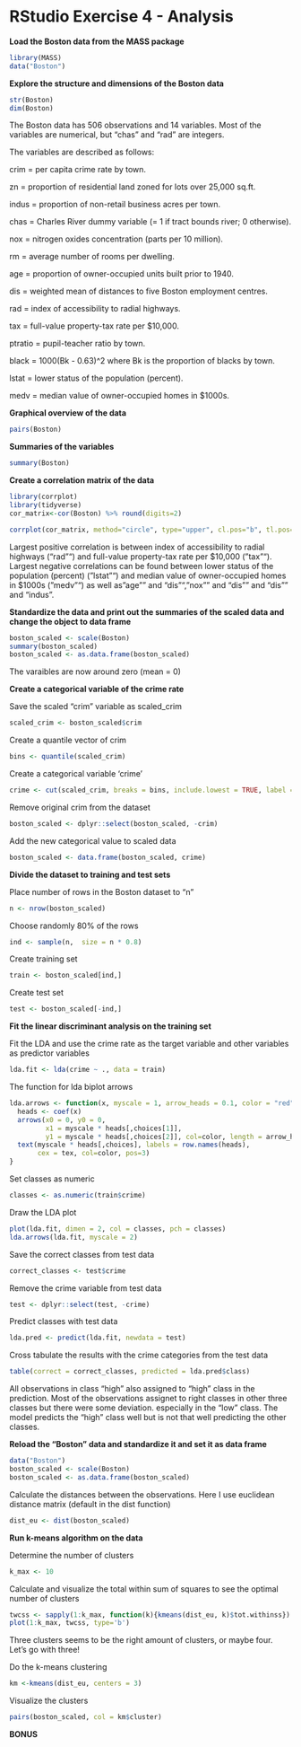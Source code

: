 # RStudio Exercise 4 - Analysis

**Load the Boston data from the MASS package**
```r
library(MASS)
data("Boston")
```


**Explore the structure and dimensions of the Boston data**
```r
str(Boston)
dim(Boston)
```

The Boston data has 506 observations and 14 variables. Most of the variables are numerical, but "chas" and "rad" are integers.

The variables are described as follows:

crim = per capita crime rate by town. 

zn = proportion of residential land zoned for lots over 25,000 sq.ft. 

indus = proportion of non-retail business acres per town. 

chas = Charles River dummy variable (= 1 if tract bounds river; 0 otherwise). 

nox = nitrogen oxides concentration (parts per 10 million). 

rm = average number of rooms per dwelling. 

age = proportion of owner-occupied units built prior to 1940. 

dis = weighted mean of distances to five Boston employment centres. 

rad = index of accessibility to radial highways. 

tax = full-value property-tax rate per \$10,000. 

ptratio = pupil-teacher ratio by town. 

black = 1000(Bk - 0.63)^2 where Bk is the proportion of blacks by town. 

lstat = lower status of the population (percent). 

medv = median value of owner-occupied homes in \$1000s. 


**Graphical overview of the data**
```r
pairs(Boston)
```

**Summaries of the variables**
```r
summary(Boston)
```

**Create a correlation matrix of the data**
```r
library(corrplot)
library(tidyverse)
cor_matrix<-cor(Boston) %>% round(digits=2)

corrplot(cor_matrix, method="circle", type="upper", cl.pos="b", tl.pos="d", tl.cex=0.6)
```

Largest positive correlation is between index of accessibility to radial highways ("rad"") and full-value property-tax rate per \$10,000 ("tax""). Largest negative correlations can be found between lower status of the population (percent) ("lstat"") and median value of owner-occupied homes in \$1000s ("medv"") as well as "age"" and "dis"", "nox"" and "dis"" and "dis"" and "indus". 

**Standardize the data and print out the summaries of the scaled data and change the object to data frame**
```r
boston_scaled <- scale(Boston)
summary(boston_scaled)
boston_scaled <- as.data.frame(boston_scaled)
```
The varaibles are now around zero (mean = 0)

**Create a categorical variable of the crime rate**

Save the scaled "crim" variable as scaled_crim
```r
scaled_crim <- boston_scaled$crim
```

Create a quantile vector of crim
```r
bins <- quantile(scaled_crim)
```

Create a categorical variable 'crime'
```r
crime <- cut(scaled_crim, breaks = bins, include.lowest = TRUE, label = c("low", "med_low", "med_high", "high"))
```

Remove original crim from the dataset
```r
boston_scaled <- dplyr::select(boston_scaled, -crim)
```

Add the new categorical value to scaled data
```r
boston_scaled <- data.frame(boston_scaled, crime)
```

**Divide the dataset to training and test sets**

Place number of rows in the Boston dataset to "n"
```r
n <- nrow(boston_scaled)
```

Choose randomly 80% of the rows
```r
ind <- sample(n,  size = n * 0.8)
```

Create training set
```r
train <- boston_scaled[ind,]
```

Create test set 
```r
test <- boston_scaled[-ind,]
```


**Fit the linear discriminant analysis on the training set**

Fit the LDA and use the crime rate as the target variable and other variables as predictor variables
```r
lda.fit <- lda(crime ~ ., data = train)
```


The function for lda biplot arrows
```r
lda.arrows <- function(x, myscale = 1, arrow_heads = 0.1, color = "red", tex = 0.75, choices = c(1,2)){
  heads <- coef(x)
  arrows(x0 = 0, y0 = 0, 
         x1 = myscale * heads[,choices[1]], 
         y1 = myscale * heads[,choices[2]], col=color, length = arrow_heads)
  text(myscale * heads[,choices], labels = row.names(heads), 
       cex = tex, col=color, pos=3)
}
```


Set classes as numeric
```r
classes <- as.numeric(train$crime)
```


Draw the LDA plot
```r
plot(lda.fit, dimen = 2, col = classes, pch = classes)
lda.arrows(lda.fit, myscale = 2)
```


Save the correct classes from test data
```r
correct_classes <- test$crime
```

Remove the crime variable from test data
```r
test <- dplyr::select(test, -crime)
```

Predict classes with test data
```r
lda.pred <- predict(lda.fit, newdata = test)
```

Cross tabulate the results with the crime categories from the test data
```r
table(correct = correct_classes, predicted = lda.pred$class)
```
All observations in class "high" also assigned to "high" class in the prediction. Most of the observations assignet to right classes in other three classes but there were some deviation. especially in the "low" class. The model predicts the "high" class well but is not that well predicting the other classes.

**Reload the "Boston" data and standardize it and set it as data frame**
```r
data("Boston")
boston_scaled <- scale(Boston)
boston_scaled <- as.data.frame(boston_scaled)
```

Calculate the distances between the observations. Here I use euclidean distance matrix (default in the dist function)
```r
dist_eu <- dist(boston_scaled)
```

**Run k-means algorithm on the data**

Determine the number of clusters
```r
k_max <- 10
```

Calculate and visualize the total within sum of squares to see the optimal number of clusters
```r
twcss <- sapply(1:k_max, function(k){kmeans(dist_eu, k)$tot.withinss})
plot(1:k_max, twcss, type='b')
```
Three clusters seems to be the right amount of clusters, or maybe four. Let's go with three!

Do the k-means clustering
```r
km <-kmeans(dist_eu, centers = 3)
```

Visualize the clusters
```r
pairs(boston_scaled, col = km$cluster)
```


**BONUS**



